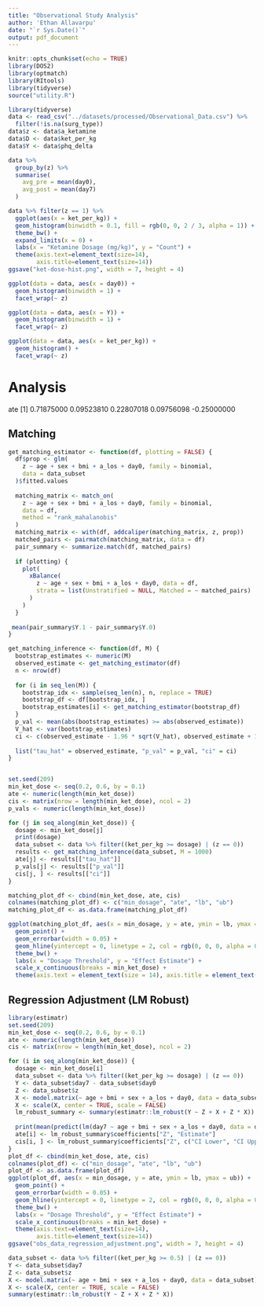 ```yaml
---
title: "Observational Study Analysis"
author: 'Ethan Allavarpu'
date: "`r Sys.Date()`"
output: pdf_document
---
```


```r
knitr::opts_chunk$set(echo = TRUE)
library(DOS2)
library(optmatch)
library(RItools)
library(tidyverse)
source("utility.R")
```

```r
library(tidyverse)
data <- read_csv("../datasets/processed/Observational_Data.csv") %>%
  filter(!is.na(surg_type))
data$z <- data$a_ketamine
data$D <- data$ket_per_kg
data$Y <- data$phq_delta
```

```r
data %>%
  group_by(z) %>%
  summarise(
    avg_pre = mean(day0),
    avg_post = mean(day7)
  )
```



```r
data %>% filter(z == 1) %>%
  ggplot(aes(x = ket_per_kg)) +
  geom_histogram(binwidth = 0.1, fill = rgb(0, 0, 2 / 3, alpha = 1)) +
  theme_bw() +
  expand_limits(x = 0) +
  labs(x = "Ketamine Dosage (mg/kg)", y = "Count") +
  theme(axis.text=element_text(size=14),
        axis.title=element_text(size=14))
ggsave("ket-dose-hist.png", width = 7, height = 4)
```

```r
ggplot(data = data, aes(x = day0)) +
  geom_histogram(binwidth = 1) +
  facet_wrap(~ z)

ggplot(data = data, aes(x = Y)) +
  geom_histogram(binwidth = 1) +
  facet_wrap(~ z)

ggplot(data = data, aes(x = ket_per_kg)) +
  geom_histogram() +
  facet_wrap(~ z)
```


\pagebreak



# Analysis

ate
[1]  0.71875000  0.09523810  0.22807018  0.09756098 -0.25000000

## Matching
```r
get_matching_estimator <- function(df, plotting = FALSE) {
  df$prop <- glm(
    z ~ age + sex + bmi + a_los + day0, family = binomial,
    data = data_subset
  )$fitted.values
  
  matching_matrix <- match_on(
    z ~ age + sex + bmi + a_los + day0, family = binomial,
    data = df,
    method = "rank_mahalanobis"
  )
  matching_matrix <- with(df, addcaliper(matching_matrix, z, prop))
  matched_pairs <- pairmatch(matching_matrix, data = df)
  pair_summary <- summarize.match(df, matched_pairs)
  
  if (plotting) {
    plot(
      xBalance(
        z ~ age + sex + bmi + a_los + day0, data = df,
        strata = list(Unstratified = NULL, Matched = ~ matched_pairs)
      )
    )
  }
  
 mean(pair_summary$Y.1 - pair_summary$Y.0)
}

get_matching_inference <- function(df, M) {
  bootstrap_estimates <- numeric(M)
  observed_estimate <- get_matching_estimator(df)
  n <- nrow(df)
  
  for (i in seq_len(M)) {
    bootstrap_idx <- sample(seq_len(n), n, replace = TRUE)
    bootstrap_df <- df[bootstrap_idx, ]
    bootstrap_estimates[i] <- get_matching_estimator(bootstrap_df)
  }
  p_val <- mean(abs(bootstrap_estimates) >= abs(observed_estimate))
  V_hat <- var(bootstrap_estimates)
  ci <- c(observed_estimate - 1.96 * sqrt(V_hat), observed_estimate + 1.96 * sqrt(V_hat))
  
  list("tau_hat" = observed_estimate, "p_val" = p_val, "ci" = ci)
}


set.seed(209)
min_ket_dose <- seq(0.2, 0.6, by = 0.1)
ate <- numeric(length(min_ket_dose))
cis <- matrix(nrow = length(min_ket_dose), ncol = 2)
p_vals <- numeric(length(min_ket_dose))

for (j in seq_along(min_ket_dose)) {
  dosage <- min_ket_dose[j]
  print(dosage)
  data_subset <- data %>% filter((ket_per_kg >= dosage) | (z == 0))
  results <- get_matching_inference(data_subset, M = 1000)
  ate[j] <- results[["tau_hat"]]
  p_vals[j] <- results[["p_val"]]
  cis[j, ] <- results[["ci"]]
}

matching_plot_df <- cbind(min_ket_dose, ate, cis)
colnames(matching_plot_df) <- c("min_dosage", "ate", "lb", "ub")
matching_plot_df <- as.data.frame(matching_plot_df)

ggplot(matching_plot_df, aes(x = min_dosage, y = ate, ymin = lb, ymax = ub)) +
  geom_point() +
  geom_errorbar(width = 0.05) +
  geom_hline(yintercept = 0, linetype = 2, col = rgb(0, 0, 0, alpha = 0.5)) +
  theme_bw() +
  labs(x = "Dosage Threshold", y = "Effect Estimate") +
  scale_x_continuous(breaks = min_ket_dose) +
  theme(axis.text = element_text(size = 14), axis.title = element_text(size = 14))
```

## Regression Adjustment (LM Robust)
```r
library(estimatr)
set.seed(209)
min_ket_dose <- seq(0.2, 0.6, by = 0.1)
ate <- numeric(length(min_ket_dose))
cis <- matrix(nrow = length(min_ket_dose), ncol = 2)

for (i in seq_along(min_ket_dose)) {
  dosage <- min_ket_dose[i]
  data_subset <- data %>% filter((ket_per_kg >= dosage) | (z == 0))
  Y <- data_subset$day7 - data_subset$day0
  Z <- data_subset$z
  X <- model.matrix(~ age + bmi + sex + a_los + day0, data = data_subset)[, -1]
  X <- scale(X, center = TRUE, scale = FALSE)
  lm_robust_summary <- summary(estimatr::lm_robust(Y ~ Z + X + Z * X))
  
  print(mean(predict(lm(day7 ~ age + bmi + sex + a_los + day0, data = data_subset, subset = z == 1), newdata = data_subset) - predict(lm(day7 ~ age + bmi + sex + a_los + day0, data = data_subset, subset = z == 0), newdata = data_subset)))
  ate[i] <- lm_robust_summary$coefficients["Z", "Estimate"]
  cis[i, ] <- lm_robust_summary$coefficients["Z", c("CI Lower", "CI Upper")]
}
plot_df <- cbind(min_ket_dose, ate, cis)
colnames(plot_df) <- c("min_dosage", "ate", "lb", "ub")
plot_df <- as.data.frame(plot_df)
ggplot(plot_df, aes(x = min_dosage, y = ate, ymin = lb, ymax = ub)) +
  geom_point() +
  geom_errorbar(width = 0.05) +
  geom_hline(yintercept = 0, linetype = 2, col = rgb(0, 0, 0, alpha = 0.5)) +
  theme_bw() +
  labs(x = "Dosage Threshold", y = "Effect Estimate") +
  scale_x_continuous(breaks = min_ket_dose) +
  theme(axis.text=element_text(size=14),
        axis.title=element_text(size=14))
ggsave("obs_data_regression_adjustment.png", width = 7, height = 4)
```

```r
data_subset <- data %>% filter((ket_per_kg >= 0.5) | (z == 0))
Y <- data_subset$day7
Z <- data_subset$z
X <- model.matrix(~ age + bmi + sex + a_los + day0, data = data_subset)[, -1]
X <- scale(X, center = TRUE, scale = FALSE)
summary(estimatr::lm_robust(Y ~ Z + X + Z * X))
```